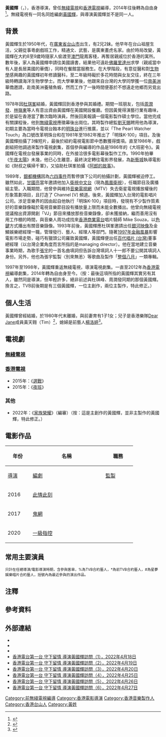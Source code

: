 {{otheruse|other=香港编剧|黃國輝}}
{{blpsources|time=2020-12-01}}
{{藝人
|姓名 = 黃國輝
|類型 = 導演
|圖片 =<!--建議使用自由版權圖像-->
|圖片尺寸 =
|圖片簡介 =
|本名 = 
|羅馬拼音 = Wong Kwok Fai
|英文名 = 
|暱稱 = 鬼佬輝{{noteTag|name=守下留情|關於黃國輝籍貫、暱稱、出生地及成長經過、大學本科、入行經過與發展以及參與紐約電視電影節的資料出自香港電台第一台廣播節目《守下留情》於2022年4月18日播出的訪問。}}
|其他藝名 =
|國籍 = {{CNHK}}
|民族 = 漢族
|籍貫 = [[廣東省|廣東省]][[台山市|台山市]]{{noteTag|name=守下留情}}
|出生日期 = 12月24日
|出生地點 = {{CHN-1949}}台山
|逝世日期 =
|逝世地點 =
|職業 = 導演、編導
|語言 = 粵語、國語、英語
|教育程度 = 海洋生物學學士<br>電影製作碩士
|宗教信仰 =
|配偶 =
|兒女 = 兒子：黃天翱（Tim）<br>（{{birth year and age|1981}}）
|父母 =
|出道日期 =
|代表作 =
|活躍年代 = 1980年代初
|網站 =
|相關團體 =
|獎項 =
|IMDb = 
}}

'''黃國輝'''（{{lang-en|Wong Kwok Fai}}，{{bd|？|12月24日|||}}），香港導演，曾任[[無綫電視|無綫電視]]和[[香港電視網絡|香港電視]]編導，2014年往後轉為自由身<ref>{{cite news |author1=林通賢 |title=為追電影夢棄無綫 《此情此刻》導演：機會不可以放過 |url=https://www.hk01.com/%E5%8D%B3%E6%99%82%E5%A8%9B%E6%A8%82/44900/%E7%82%BA%E8%BF%BD%E9%9B%BB%E5%BD%B1%E5%A4%A2%E6%A3%84%E7%84%A1%E7%B6%AB-%E6%AD%A4%E6%83%85%E6%AD%A4%E5%88%BB-%E5%B0%8E%E6%BC%94-%E6%A9%9F%E6%9C%83%E4%B8%8D%E5%8F%AF%E4%BB%A5%E6%94%BE%E9%81%8E |accessdate=2020-11-10 |work=香港01 |date=2016-09-24}}</ref>。無綫電視有一同名同姓編劇[[黃國輝|黃國輝]]，與導演黃國輝並不是同一人。

==背景==
黃國輝生於1950年代，在[[廣東省|廣東省]][[台山市|台山市]]出生{{noteTag|name=守下留情}}，有2兄2妹{{noteTag|name=守下留情1|關於黃國輝家庭背景、偷渡香港經過、赴美求學經歷以及大學畢業後生活的資料出自香港電台第一台廣播節目《守下留情》於2022年4月19日播出的訪問。}}。他早年在台山祖屋生活{{noteTag|name=守下留情}}，父親從事粵劇戲班工作{{noteTag|name=守下留情1}}，精通文、武藝{{noteTag|name=守下留情1}}，是廣東畫虎名家{{noteTag|name=守下留情1}}。由於時局改變，黃國輝在大約8至9歲時隨家人偷渡至[[澳門|澳門]]龍鳳客棧{{noteTag|name=守下留情1}}，再暫居親戚位於香港的寓所{{noteTag|name=守下留情1}}。數年後，家人為黃國輝申請往美國讀書{{noteTag|name=守下留情1}}，結果他可遠赴[[佛羅里達州|佛羅里達州]]求學（親戚當中有人是長居美國的華僑）{{noteTag|name=守下留情1}}，同時在餐館當服務生{{noteTag|name=守下留情1}}。在大學階段，有意從醫和對[[生物學|生物學]]感興趣的黃國輝初年修讀醫科{{noteTag|name=守下留情1}}，至二年級時礙於多花時間與女友交往{{noteTag|name=守下留情1}}，終在三年級時轉讀海洋生物學學士{{noteTag|name=守下留情}}{{noteTag|name=守下留情1}}。而大學畢業後，他跟來自台灣的大學同學獲一位[[南美洲|南美洲]]華僑邀請{{noteTag|name=守下留情1}}，赴南美洲養殖魚蝦{{noteTag|name=守下留情1}}，然而工作了一後時間便基於不想遠走他鄉而另覓出路{{noteTag|name=守下留情1}}。

1978年因[[杜琪峯|杜琪峯]]結婚，黃國輝回到香港參與其婚禮{{noteTag|name=守下留情}}。期間一班朋友，包括[[周潤發|周潤發]]、[[林嶺東|林嶺東]]等人有意出資由黃國輝在美國開設餐廳{{noteTag|name=守下留情}}。但因黃覺得演藝行業有趣味{{noteTag|name=守下留情}}，於是留在香港當了數次臨時演員{{noteTag|name=守下留情}}，然後回美報讀一個電影製作碩士學位{{noteTag|name=守下留情}}。當他完成有關課程後，他到[[無綫電視|無綫電視]]應徵幕後出崗位{{noteTag|name=守下留情}}。其時製作總監[[劉天賜|劉天賜]]聘用他為導演{{noteTag|name=守下留情}}，初期主要為當時令電視台蝕本的[[明珠台|明珠台]]進行推廣{{noteTag|name=守下留情}}，並以「The Pearl Watcher Touch」為口號改革明珠台和在1981年至1982年推出了「明珠K-100」項目{{noteTag|name=守下留情}}。及後黃國輝拍攝了3條短片，最後於紐約電視電影節中悉數獲得獎項{{noteTag|name=守下留情}}。直至1986年，戲劇組把他調過來製作電視劇集{{noteTag|name=守下留情2|關於黃國輝入職無綫發展經過的資料出自香港電台第一台廣播節目《守下留情》於2022年4月20日播出的訪問。}}，首個參與編導的作品是1986年的《大班密令》{{noteTag|name=守下留情2}}。黃國輝在電視台發展事業的同時{{noteTag|name=守下留情3|關於黃國輝接洽電影幕後製作工作及心生離意的資料出自香港電台第一台廣播節目《守下留情》於2022年4月25日播出的訪問。}}，在外接洽很多電影幕後製作工作{{noteTag|name=守下留情3}}。1990年拍畢《[[午夜太陽_(電視劇)|午夜太陽]]》未幾{{noteTag|name=守下留情3}}，他已心生離意{{noteTag|name=守下留情3}}，最終決定轉往電影界發展，為[[新藝城|新藝城]]執導電影如《財叔之橫掃千軍》，又協助杜琪峯拍攝《[[阿郎的故事|阿郎的故事]]》。

1989年，[[銀都機構|銀都機構]]因為[[六四事件|六四事件]]而暫停旗下公司的拍攝計劃{{noteTag|name=守下留情4|關於黃國輝1990年代事業發展經過、曾經結婚以及育有一子一女的資料出自香港電台第一台廣播節目《守下留情》於2022年4月26日播出的訪問。}}，黃國輝被迫停工{{noteTag|name=守下留情4}}。雖然如此，[[甘國亮|甘國亮]]當年邀請他加入[[衛視中文台|衛視中文台]]（現為[[鳳凰衛視|鳳凰衛視]]）{{noteTag|name=守下留情4}}，任職節目及廣播組主管{{noteTag|name=守下留情4}}。入職期間，他曾參與維持[[音樂電視網|音樂電視網]]（MTV）失去衛星電視播放權後的形象策劃項目{{noteTag|name=守下留情4}}，且打造了 Channel [V] 頻道{{noteTag|name=守下留情4}}。後來，黃國輝加入台灣的電影唱片公司{{noteTag|name=守下留情4}}。涉足音樂界的因由起自他執行「明珠K-100」項目時，發現有不少製作質素好的音樂錄像礙於電視音樂節目設有播放量上限而未能全數播出{{noteTag|name=守下留情4}}。他曾向無綫電視提議撥出資源開創「VJ」節目來播放那些音樂錄像{{noteTag|name=守下留情4}}，卻未獲接納{{noteTag|name=守下留情4}}，繼而善用沒有用工作棚的時間{{noteTag|name=守下留情4}}，與音樂人周功成找來[[香港商業電台|香港商業電台]]唱片騎師 Mike Souza，以[[色鍵|色鍵]]方式播出有關音樂錄像{{noteTag|name=守下留情4}}。1993年前後，黃國輝應杜琪峯邀請出任[[銀河映像|銀河映像]]及金鱗娛樂總經理一職{{noteTag|name=守下留情4}}，管理發行、藝人、經理人等部門{{noteTag|name=守下留情4}}。隨著[[亞洲金融風暴|1997年金融風暴]]影響電影市場走勢{{noteTag|name=守下留情4}}，碰巧有獵頭公司羅致黃國輝{{noteTag|name=守下留情4}}，黃國輝便出任[[百代唱片_(台灣)|百代唱片 (台灣)]]董事總經理（以台灣企業角度而言所指的是managing director）{{noteTag|name=守下留情4}}。他在當地建立音樂事業時期，為歌手[[張宇|張宇]]的一首名曲填詞但告訴台灣填詞人十一郎不要公開其填詞人身份{{noteTag|name=守下留情4}}。另外，他也為張宇監製〈別來無恙〉等歌曲及製作「[[整個八月|整個八月]]」一類專輯{{noteTag|name=守下留情4}}。

1997年至1998年，黃國輝重返無綫電視，導演電視劇集。一直至2012年為[[香港電視網絡|香港電視]]編導劇集，2014年轉為自由身至今。（按：最後這項所指的黃國輝其實另有其人，雖然同是導演，但年輕許多，絕非前述與杜琪峰、周潤發同期的那個黃國輝。換言之，TVB前後期是有三個黃國輝，一位主創作，兩位主製作，特此修正。）

==個人生活==
黃國輝曾經結婚{{noteTag|name=守下留情4}}，於1980年代末離婚{{noteTag|name=守下留情4}}，與前妻育有1子1女{{noteTag|name=守下留情4}}；兒子是香港樂隊[[Dear_Jane|Dear Jane]]成員黃天翱（Tim）<ref>{{cite news |title=三代同堂晒溫馨 Tim堅守音樂風格 俘虜爸爸心 |url=https://collection.news/appledaily/articles/2AH5IKO2SFCZTC2GJADPCGHPAI |page= |language= |publisher=香港蘋果日報 | date=2021-06-19 |accessdate=2022-04-22 |quote= }}</ref>{{noteTag|name=守下留情5|關於黃國輝兒子身份的資料出自香港電台第一台廣播節目《守下留情》於2022年4月27日播出的訪問。}}，媳婦是前藝人[[楊洛婷|楊洛婷]]<ref>{{cite news |title=【冇靠父幹】同老公賺錢買磚頭 楊洛婷認新屋首期過千萬 |url=https://collection.news/appledaily/articles/5TVGL5CWOD2RMKS6MF7JFXVXDQ |page= |language= |publisher=香港蘋果日報 | date=2018-03-15 |accessdate=2022-04-22 |quote= }}</ref>。

==電視劇==
=== [[無綫電視|無綫電視]] ===
{{未完成列表}}
{{columns-list|3|
*1986年：《大班密令》
*1987年：《[[鄭成功_(無綫電視劇)|鄭成功]]》
*1988年：《名門》
*1988年：《[[當代男兒|當代男兒]]》
*1989年：《豪情》
*1989年：《[[俠客行_(1989年電視劇)|俠客行]]》
*1990年：《[[我本善良_(無綫電視劇)|我本善良]]》
*1990年：《[[午夜太陽_(電視劇)|午夜太陽]]》
*1998年：《[[外父唔怕做|外父唔怕做]]》
*1998年：《[[難兄難弟之神探李奇|難兄難弟之神探李奇]]》
*1999年：《[[人龍傳說|人龍傳說]]》
*2000年：《[[緣份無邊界|緣份無邊界]]》
*2000年：《[[廟街·媽·兄弟|廟街·媽·兄弟]]》
*2001年：《[[情牽百子櫃|情牽百子櫃]]》
*2003年：《[[衛斯理_(無綫電視劇集)|衛斯理]]》
*2003年：《[[英雄·刀·少年|英雄·刀·少年]]》
*2003年：《[[非常外父|非常外父]]》
*2004年：《[[十兄弟_(2004年電視劇)|十兄弟]]》
*2004年：《[[天涯俠醫|天涯俠醫]]》
*2005年：《[[酒店風雲|酒店風雲]]》
*2007年：《[[師奶兵團|師奶兵團]]》
*2007年：《[[歲月風雲_(電視劇)|歲月風雲]]》
*2007年：《[[名媛望族|名媛望族]]》
*2008年：《[[師奶股神|師奶股神]]》
*2012年：《[[飛虎_(無綫電視劇)|飛虎]]》
*2013年：《[[好心作怪|好心作怪]]》
*2013年：《[[東坡家事|東坡家事]]》
*2013年：《[[超能老豆|超能老豆]]》
*2016年：《[[律政強人|律政強人]]》
*2021年：《[[刑偵日記|刑偵日記]]》
}}

=== [[香港電視網絡|香港電視]] ===
*2015年：《[[選戰|選戰]]》
*2015年：《[[夜班_(電視劇)|夜班]]》

===其他===
*2022年：《[[家族榮耀|家族榮耀]]》（編審）（按：這是主創作的黃國輝，並非主製作的黃國輝，特此修正。）

== 電影作品 ==
{| class="wikitable" style="margin-right: 0;"
! rowspan="2" width="60" | 年份
! rowspan="2" width="220" | 名稱
! colspan="3" | 職務
! rowspan="2" | 備註
|-
! width="65" | [[電影導演|導演]]
! width="65" | [[編劇|編劇]]
! width="65" | [[電影監製|監製]]
|-
| 2016
| [[此情此刻|此情此刻]]
| {{yes}}
| {{no}}
| {{no}}
| 
|-
| 2017
| [[鬼網_(電影)|鬼網]]
| {{yes}}
| {{no}}
| {{no}}
| 
|-
| 2020
| [[一級指控|一級指控]]
| {{yes}}
| {{no}}
| {{no}}
| 
|}

== 常用主要演員==
<small>只計在任總導演/電影導演時期，含參與客串，%為TVB合約藝人，*為前TVB合約藝人，#為星夢娛樂唱片合約藝人，括號內為最近參與的演出作品。</small>
{{columns-list|2|
;2部
*[[陳家樂_(藝人)|陳家樂]]* 《[[一級指控|一級指控]]》<!--鬼網 一級指控-->
*[[張建聲|張建聲]] 《[[一級指控|一級指控]]》<!--鬼網 一級指控-->
;1部
*[[馬貫東|馬貫東]]% 《[[刑偵日記|刑偵日記]]》
*[[楊潮凱|楊潮凱]]% 《刑偵日記》
*[[袁偉豪|袁偉豪]]% 《刑偵日記》
*[[黃智雯|黃智雯]]% 《刑偵日記》
*[[王敏奕|王敏奕]]# 《刑偵日記》
*[[王浩信|王浩信]]% 《刑偵日記》
*[[姜皓文|姜皓文]]* 《刑偵日記》
*[[黎諾懿|黎諾懿]]% 《刑偵日記》
*[[張達倫|張達倫]]% 《刑偵日記》
*[[黃嘉樂|黃嘉樂]]% 《刑偵日記》
*[[戴祖儀|戴祖儀]]# 《刑偵日記》
*[[陳煒|陳煒]]% 《刑偵日記》
*[[菊梓喬|菊梓喬]]# 《刑偵日記》
*[[連詩雅|連詩雅]]# 《刑偵日記》
*[[傅嘉莉|傅嘉莉]]% 《刑偵日記》
*[[江嘉敏|江嘉敏]]% 《[[此情此刻|此情此刻]]〉
*[[蔣祖曼|蔣祖曼]]* 《[[鬼網_(電影)|鬼網]]》
}}

==注釋==
{{noteFoot}}

== 參考資料 ==
{{reflist}}

== 外部連結 ==
* {{hkmdb name|81028}}
* {{douban people|1321361}}
* {{IMDb name|5090043}}
*[https://archive.org/details/2022-04-18_202204 香港電台第一台 守下留情 導演黃國輝訪問（1），2022年4月18日]
*[https://archive.org/details/2022-04-19 香港電台第一台 守下留情 導演黃國輝訪問（2），2022年4月19日]
*[https://archive.org/details/2022-04-20 香港電台第一台 守下留情 導演黃國輝訪問（3），2022年4月20日]
*[https://archive.org/details/2022-04-25_202204 香港電台第一台 守下留情 導演黃國輝訪問（4），2022年4月25日]
*[https://archive.org/details/2022-04-26_202204 香港電台第一台 守下留情 導演黃國輝訪問（5），2022年4月26日]
*[https://archive.org/details/2022-04-27_202204 香港電台第一台 守下留情 導演黃國輝訪問（6），2022年4月27日]

[[Category:前無綫電視編導|Category:前無綫電視編導]]
[[Category:香港電影導演|Category:香港電影導演]]
[[Category:香港音樂製作人|Category:香港音樂製作人]]
[[Category:香港台山人|Category:香港台山人]]
[[Category:黃姓|Category:黃姓]]